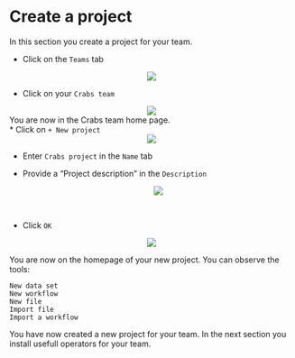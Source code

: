# Create a project

In this section you create a project for your team.


* Click on the `Teams` tab

<center><img src="images/Click_on_teams.png"></center>

* Click on your `Crabs team`

<center><img src="images/Click_on_crabs_team.png"></center>

You are now in the Crabs team home page.
\
* Click on `+ New project`
<center><img src="images/Click_on_add_project.png"></center>

* Enter `Crabs project` in the `Name` tab

* Provide a "Project description" in the `Description`
<center><img src="images/Give_name_description_to_project.png"></center>
\
* Click `OK`

<center><img src="images/View_completed_new_project.png"></center>


You are now on the homepage of your new project.
You can observe the tools:


`New data set`  
    `New workflow`  
    `New file`  
    `Import file`  
    `Import a workflow`  

You have now created a new project for your team. In the next section you install usefull operators for your team.